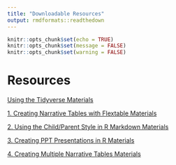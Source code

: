 ---
title: "Downloadable Resources"
output: rmdformats::readthedown
---

```{r setup, include=FALSE}
knitr::opts_chunk$set(echo = TRUE)
knitr::opts_chunk$set(message = FALSE)
knitr::opts_chunk$set(warning = FALSE)
```

# Resources
[Using the Tidyverse Materials](Using_the_Tidyverse.zip?raw=true)

[1. Creating Narrative Tables with Flextable  Materials](Narrative_Table_Example.zip?raw=true)

[2. Using the Child/Parent Style in R Markdown Materials](child_parent_Example.zip?raw=true)

[3. Creating PPT Presentations in R Materials](ppt_Example.zip?raw=true)

[4. Creating Multiple Narrative Tables Materials](multi_narrative_example.zip?raw=true)